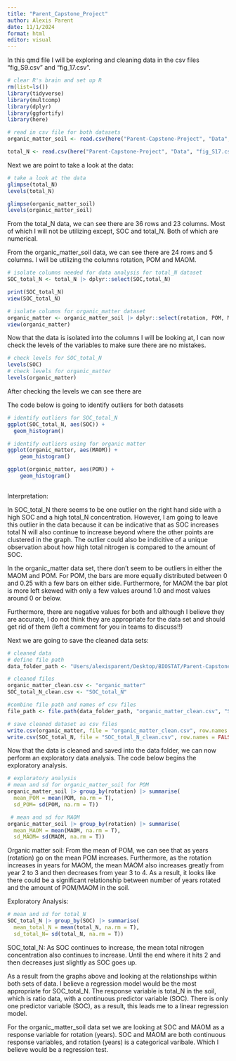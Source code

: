 ```yaml
---
title: "Parent_Capstone_Project"
author: Alexis Parent 
date: 11/1/2024
format: html
editor: visual
---
```

In this qmd file I will be exploring and cleaning data in the csv files "fig_S9.csv" and "fig_17.csv". 

```r
# clear R's brain and set up R 
rm(list=ls())
library(tidyverse)
library(multcomp)
library(dplyr)
library(ggfortify)
library(here)
```

```r
# read in csv file for both datasets
organic_matter_soil <- read.csv(here("Parent-Capstone-Project", "Data", "fig_S9.csv"))

total_N <- read.csv(here("Parent-Capstone-Project", "Data", "fig_S17.csv"))
```

Next we are point to take a look at the data: 

```r
# take a look at the data 
glimpse(total_N)
levels(total_N)

glimpse(organic_matter_soil)
levels(organic_matter_soil)
```

From the total_N data, we can see there are 36 rows and 23 columns. Most of which I will not be utilizing except, SOC and total_N. Both of which are numerical. 

From the organic_matter_soil data, we can see there are 24 rows and 5 columns. I will be utilizing the columns rotation, POM and MAOM.

```r
# isolate columns needed for data analysis for total_N dataset
SOC_total_N <- total_N |> dplyr::select(SOC,total_N)

print(SOC_total_N)
view(SOC_total_N)

# isolate columns for organic_matter dataset
organic_matter <- organic_matter_soil |> dplyr::select(rotation, POM, MAOM)
view(organic_matter)
```

Now that the data is isolated into the columns I will be looking at, I can now check the levels of the variables to make sure there are no mistakes. 

```r
# check levels for SOC_total_N 
levels(SOC)
# check levels for organic_matter
levels(organic_matter)
```
After checking the levels we can see there are 

The code below is going to identify outliers for both datasets

```r
# identify outliers for SOC_total_N 
ggplot(SOC_total_N, aes(SOC)) + 
  geom_histogram()

# identify outliers using for organic matter 
ggplot(organic_matter, aes(MAOM)) + 
    geom_histogram() 

ggplot(organic_matter, aes(POM)) + 
    geom_histogram() 
 
```

Interpretation:

In SOC_total_N there seems to be one outlier on the right hand side with a high SOC and a high total_N concentration. However, I am going to leave this outlier in the data because it can be indicative that as SOC increases total N will also continue to increase beyond where the other points are clustered in the graph. The outlier could also be indicitive of a unique observation about how high total nitrogen is compared to the amount of SOC.

In the organic_matter data set, there don't seem to be outliers in either the MAOM and POM. For POM, the bars are more equally distributed between 0 and 0.25 with a few bars on either side. Furthermore, for MAOM the bar plot is more left skewed with only a few values around 1.0 and most values around 0 or below. 

Furthermore, there are negative values for both and although I believe they are accurate, I do not think they are appropriate for the data set and should get rid of them (left a comment for you in teams to discuss!!)

Next we are going to save the cleaned data sets: 

```r
# cleaned data 
# define file path
data_folder_path <- "Users/alexisparent/Desktop/BIOSTAT/Parent-Capstone-Project/Data"

# cleaned files
organic_matter_clean.csv <- "organic_matter"
SOC_total_N_clean.csv <- "SOC_total_N"

#combine file path and names of csv files
file_path <- file.path(data_folder_path, "organic_matter_clean.csv", "SOC_total_N_clean.csv")

# save cleaned dataset as csv files
write.csv(organic_matter, file = "organic_matter_clean.csv", row.names = FALSE)
write.csv(SOC_total_N, file = "SOC_total_N_clean.csv", row.names = FALSE)

```

Now that the data is cleaned and saved into the data folder, we can now perform an exploratory data analysis. The code below begins the exploratory analysis.

```r
# exploratory analysis 
# mean and sd for organic_matter_soil for POM
organic_matter_soil |> group_by(rotation) |> summarise(
  mean_POM = mean(POM, na.rm = T),
  sd_POM= sd(POM, na.rm = T))

 # mean and sd for MAOM
organic_matter_soil |> group_by(rotation) |> summarise(
  mean_MAOM = mean(MAOM, na.rm = T),
  sd_MAOM= sd(MAOM, na.rm = T))
```

Organic matter soil: From the mean of POM, we can see that as years (rotation) go on the mean POM increases. Furthermore, as the rotation increases in years for MAOM, the mean MAOM also increases greatly from year 2 to 3 and then decreases from year 3 to 4. As a result, it looks like there could be a significant relationship between number of years rotated and the amount of POM/MAOM in the soil.

Exploratory Analysis: 

```r
# mean and sd for total_N
SOC_total_N |> group_by(SOC) |> summarise(
  mean_total_N = mean(total_N, na.rm = T),
  sd_total_N= sd(total_N, na.rm = T))
```

SOC_total_N: As SOC continues to increase, the mean total nitrogen concentration also continues to increase. Until the end where it hits 2 and then decreases just slightly as SOC goes up.

As a result from the graphs above and looking at the relationships within both sets of data. I believe a regression model would be the most appropriate for SOC_total_N. The response variable is total_N in the soil, which is ratio data, with a continuous predictor variable (SOC). There is only one predictor variable (SOC), as a result, this leads me to a linear regression model. 

For the organic_matter_soil data set we are looking at SOC and MAOM as a response variable for rotation (years). SOC and MAOM are both continuous response variables, and rotation (years) is a categorical varibale. Which I believe would be a regression test. 



